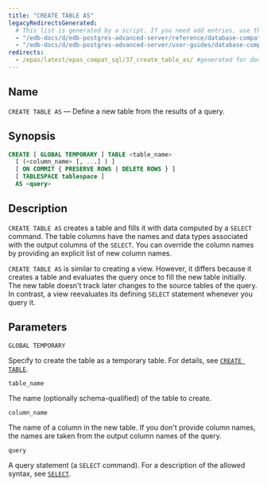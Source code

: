 ```yaml
---
title: "CREATE TABLE AS"
legacyRedirectsGenerated:
  # This list is generated by a script. If you need add entries, use the `legacyRedirects` key.
  - "/edb-docs/d/edb-postgres-advanced-server/reference/database-compatibility-for-oracle-developers-reference-guide/9.6/Database_Compatibility_for_Oracle_Developers_Reference_Guide.1.051.html"
  - "/edb-docs/d/edb-postgres-advanced-server/user-guides/database-compatibility-for-oracle-developers-guide/9.5/Database_Compatibility_for_Oracle_Developers_Guide.1.079.html"
redirects:
  - /epas/latest/epas_compat_sql/37_create_table_as/ #generated for docs/epas/reorg-role-use-case-mode
---
```


<div id="create_table_as" class="registered_link"></div>

## Name

`CREATE TABLE AS` &mdash; Define a new table from the results of a query.

## Synopsis

```sql
CREATE [ GLOBAL TEMPORARY ] TABLE <table_name>
  [ (<column_name> [, ...] ) ]
  [ ON COMMIT { PRESERVE ROWS | DELETE ROWS } ]
  [ TABLESPACE tablespace ]
  AS <query>
```

## Description

`CREATE TABLE AS` creates a table and fills it with data computed by a `SELECT` command. The table columns have the names and data types associated with the output columns of the `SELECT`. You can override the column names by providing an explicit list of new column names.

`CREATE TABLE AS` is similar to creating a view. However, it differs because it creates a table and evaluates the query once to fill the new table initially. The new table doesn't track later changes to the source tables of the query. In contrast, a view reevaluates its defining `SELECT` statement whenever you query it.

## Parameters

`GLOBAL TEMPORARY`

 Specify to create the table as a temporary table. For details, see [`CREATE TABLE`](/#create_table).

`table_name`

 The name (optionally schema-qualified) of the table to create.

`column_name`

 The name of a column in the new table. If you don't provide column names, the names are taken from the output column names of the query.

`query`

 A query statement (a `SELECT` command). For a description of the allowed syntax, see [`SELECT`](/#select).
